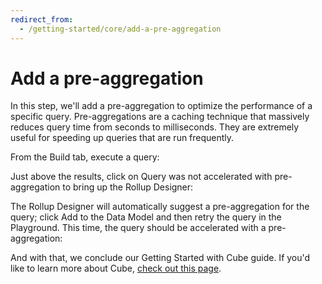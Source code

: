 ```yaml
---
redirect_from:
  - /getting-started/core/add-a-pre-aggregation
---
```


# Add a pre-aggregation
In this step, we'll add a pre-aggregation to optimize the performance of a
specific query. Pre-aggregations are a caching technique that massively reduces
query time from seconds to milliseconds. They are extremely useful for speeding
up queries that are run frequently.

From the <Btn>Build</Btn> tab, execute a query:

<Screenshot
  alt="Cube Developer Playground Screen showing query results"
  src="https://ucarecdn.com/aadc3670-10ba-42af-8f69-0f8fb5c31c2d/"
/>

Just above the results, click on <Btn>Query was not accelerated with
pre-aggregation</Btn> to bring up the Rollup Designer:

<Screenshot
  alt="Cube Developer Playground Screen showing Rollup Designer"
  src="https://ucarecdn.com/0f5c4d2a-b37a-4eb6-865d-8f1121246e96/"
/>

The Rollup Designer will automatically suggest a pre-aggregation for the query;
click&nbsp;<Btn>Add to the Data Model</Btn> and then retry the query in the
Playground. This time, the query should be accelerated with a pre-aggregation:

<Screenshot
  alt="Cube Developer Playground Screen querying a pre-aggregation"
  src="https://ucarecdn.com/1cf669e6-fb54-4a01-bbb5-b49943e36689/"
/>

And with that, we conclude our Getting Started with Cube guide. If you'd like to
learn more about Cube, [check out this page][next].

[next]: /getting-started/core/learn-more
